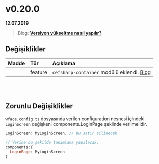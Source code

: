 
# v0.20.0

**12.07.2019**

> Blog: [__Versiyon yükseltme nasıl yapılır?__](/blog/how-to-version-upgrade)

## Değişiklikler

| Madde             | Tür           | Açıklama                                                                                          |
|:------------------|:--------------|:--------------------------------------------------------------------------------------------------|
|                   | feature       | `cefsharp-container` modülü eklendi. [Blog](/blog/cefsharp-container-setup)                       |
 

<br/>
<br/>

## Zorunlu Değişiklikler

`wface.config.ts` dosyasında verilen configuration nesnesi içindeki `LoginScreen` değişkeni components.LoginPage şeklinde verilmelidir. 

```javascript
LoginScreen: MyLoginScreen, // Bu satır silinecek 

// Yerine bu şekilde tanımlama yapılacak. 
components:{
  LoginPage: MyLoginScreen 
}
```
